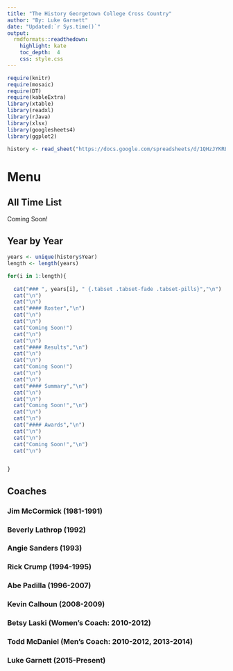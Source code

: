 ```yaml
---
title: "The History Georgetown College Cross Country"
author: "By: Luke Garnett"
date: "Updated:`r Sys.time()`"
output:
  rmdformats::readthedown:
    highlight: kate
    toc_depth:  4
    css: style.css
---
```


```r
require(knitr)
require(mosaic)
require(DT)
require(kableExtra)
library(xtable)
library(readxl)
library(rJava)
library(xlsx)
library(googlesheets4)
library(ggplot2)

history <- read_sheet("https://docs.google.com/spreadsheets/d/1QHzJYKRBgV-yQtBsh1UF5412YH71o__I7tq_tC58380/edit?usp=sharing")
```

# Menu {.tabset .tabset-fade .tabset-pills}

## All Time List

Coming Soon!

## Year by Year {.tabset .tabset-fade .tabset-pills}

```r
years <- unique(history$Year)
length <- length(years)

for(i in 1:length){
  
  cat("### ", years[i], " {.tabset .tabset-fade .tabset-pills}","\n")
  cat("\n")
  cat("\n")
  cat("#### Roster","\n")
  cat("\n")
  cat("\n")
  cat("Coming Soon!")
  cat("\n")
  cat("\n")
  cat("#### Results","\n")
  cat("\n")
  cat("\n")
  cat("Coming Soon!")
  cat("\n")
  cat("\n")
  cat("#### Summary","\n")
  cat("\n")
  cat("\n")
  cat("Coming Soon!","\n")
  cat("\n")
  cat("\n")
  cat("#### Awards","\n")
  cat("\n")
  cat("\n")
  cat("Coming Soon!","\n")
  cat("\n")


}
```

## Coaches

### Jim McCormick (1981-1991)

### Beverly Lathrop (1992)

### Angie Sanders (1993)

### Rick Crump (1994-1995)

### Abe Padilla (1996-2007)

### Kevin Calhoun (2008-2009)

### Betsy Laski (Women's Coach: 2010-2012)

### Todd McDaniel (Men's Coach: 2010-2012, 2013-2014)

### Luke Garnett (2015-Present)